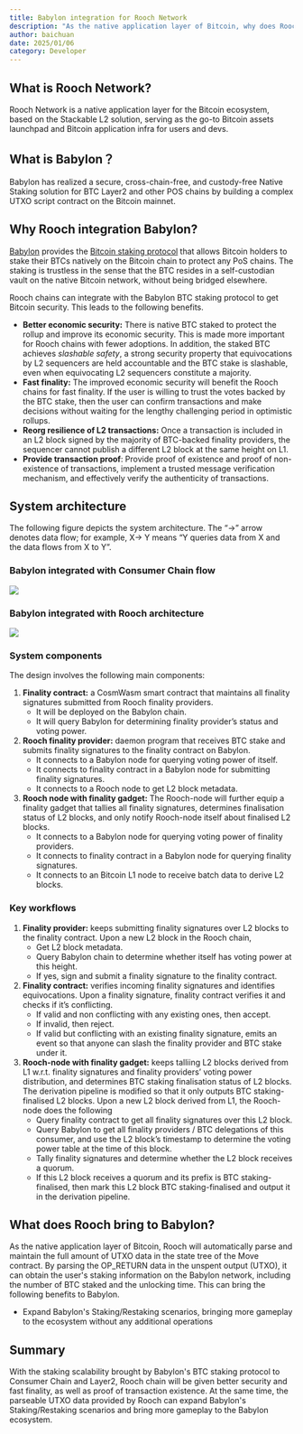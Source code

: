 ```yaml
---
title: Babylon integration for Rooch Network
description: "As the native application layer of Bitcoin, why does Rooch Network want to integrate Babylon, and what can Rooch Network bring to Babylon?"
author: baichuan
date: 2025/01/06
category: Developer
---
```



<PostHeader />

## What is Rooch Network?
Rooch Network is a native application layer for the Bitcoin ecosystem, based on the Stackable L2 solution, serving as the go-to Bitcoin assets launchpad and Bitcoin application infra for users and devs.

## What is Babylon？
Babylon has realized a secure, cross-chain-free, and custody-free Native Staking solution for BTC Layer2 and other POS chains by building a complex UTXO script contract on the Bitcoin mainnet.

## Why Rooch integration Babylon?
[Babylon](https://github.com/babylonlabs-io) provides the [Bitcoin staking protocol](https://docs.babylonlabs.io/assets/files/btc_staking_litepaper-32bfea0c243773f0bfac63e148387aef.pdf) that allows Bitcoin holders to stake their BTCs natively on the Bitcoin chain to protect any PoS chains. The staking is trustless in the sense that the BTC resides in a self-custodian vault on the native Bitcoin network, without being bridged elsewhere.

Rooch chains can integrate with the Babylon BTC staking protocol to get Bitcoin security. This leads to the following benefits.

- **Better economic security:** There is native BTC staked to protect the rollup and improve its economic security. This is made more important for Rooch chains with fewer adoptions. In addition, the staked BTC achieves *slashable safety*, a strong security property that equivocations by L2 sequencers are held accountable and the BTC stake is slashable, even when equivocating L2 sequencers constitute a majority.
- **Fast finality:** The improved economic security will benefit the Rooch chains for fast finality. If the user is willing to trust the votes backed by the BTC stake, then the user can confirm transactions and make decisions without waiting for the lengthy challenging period in optimistic rollups.
- **Reorg resilience of L2 transactions:** Once a transaction is included in an L2 block signed by the majority of BTC-backed finality providers, the sequencer cannot publish a different L2 block at the same height on L1.
- **Provide transaction proof**: Provide proof of existence and proof of non-existence of transactions, implement a trusted message verification mechanism, and effectively verify the authenticity of transactions.

## System architecture
The following figure depicts the system architecture. The “→” arrow denotes data flow; for example, X→ Y means “Y queries data from X and the data flows from X to Y”.

### Babylon integrated with Consumer Chain flow
![](/blog/babylon-integration-for-rooch-network/babylon-integration-consumer-chain.jpeg)

### Babylon integrated with Rooch architecture
![](/blog/babylon-integration-for-rooch-network/babylon-integration-for-rooch.png)

### System components

The design involves the following main components:

1. **Finality contract:** a CosmWasm smart contract that maintains all finality signatures submitted from Rooch finality providers.
    - It will be deployed on the Babylon chain.
    - It will query Babylon for determining finality provider’s status and voting power.
2. **Rooch finality provider:** daemon program that receives BTC stake and submits finality signatures to the finality contract on Babylon.
    - It connects to a Babylon node for querying voting power of itself.
    - It connects to finality contract in a Babylon node for submitting finality signatures.
    - It connects to a Rooch node to get L2 block metadata.
3. **Rooch node with finality gadget:** The Rooch-node will further equip a finality gadget that tallies all finality signatures, determines finalisation status of L2 blocks, and only notify Rooch-node itself about finalised L2 blocks.
    - It connects to a Babylon node for querying voting power of finality providers.
    - It connects to finality contract in a Babylon node for querying finality signatures.
    - It connects to an Bitcoin L1 node to receive batch data to derive L2 blocks.

### Key workflows

1. **Finality provider:** keeps submitting finality signatures over L2 blocks to the finality contract.
    Upon a new L2 block in the Rooch chain,
    - Get L2 block metadata.
    - Query Babylon chain to determine whether itself has voting power at this height.
    - If yes, sign and submit a finality signature to the finality contract.
2. **Finality contract:** verifies incoming finality signatures and identifies equivocations.
    Upon a finality signature, finality contract verifies it and checks if it’s conflicting.
    - If valid and non conflicting with any existing ones, then accept.
    - If invalid, then reject.
    - If valid but conflicting with an existing finality signature, emits an event so that anyone can slash the finality provider and BTC stake under it.
3. **Rooch-node with finality gadget:** keeps talliing L2 blocks derived from L1 w.r.t. finality signatures and finality providers’ voting power distribution, and determines BTC staking finalisation status of L2 blocks. The derivation pipeline is modified so that it only outputs BTC staking-finalised L2 blocks.
    Upon a new L2 block derived from L1, the Rooch-node does the following
    - Query finality contract to get all finality signatures over this L2 block.
    - Query Babylon to get all finality providers / BTC delegations of this consumer, and use the L2 block’s timestamp to determine the voting power table at the time of this block.
    - Tally finality signatures and determine whether the L2 block receives a quorum.
    - If this L2 block receives a quorum and its prefix is BTC staking-finalised, then mark this L2 block BTC staking-finalised and output it in the derivation pipeline.

## What does Rooch bring to Babylon?

As the native application layer of Bitcoin, Rooch will automatically parse and maintain the full amount of UTXO data in the state tree of the Move contract. By parsing the OP_RETURN data in the unspent output (UTXO), it can obtain the user's staking information on the Babylon network, including the number of BTC staked and the unlocking time. This can bring the following benefits to Babylon.

- Expand Babylon's Staking/Restaking scenarios, bringing more gameplay to the ecosystem without any additional operations

## Summary

With the staking scalability brought by Babylon's BTC staking protocol to Consumer Chain and Layer2, Rooch chain will be given better security and fast finality, as well as proof of transaction existence. At the same time, the parseable UTXO data provided by Rooch can expand Babylon's Staking/Restaking scenarios and bring more gameplay to the Babylon ecosystem.
